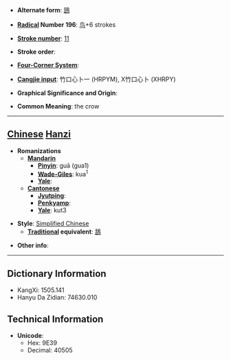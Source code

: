 * '''Alternate form''': [[鴰]]

* '''[[Wiktionary:Chinese radical index| Radical]] Number 196''': [[Wiktionary:Chinese radical index 鸟|鸟]]+6 strokes

* '''[[Wiktionary:Chinese total strokes index|Stroke number]]''': [[Wiktionary:Chinese total strokes index 11|11]]

* '''Stroke order''': 

* '''[[Wiktionary:Chinese four corner index|Four-Corner System]]''': 

* '''[[Wiktionary:Chinese Cangjie index|Cangjie input]]''': 竹口心卜一 (HRPYM), X竹口心卜 (XHRPY)

* '''Graphical Significance and Origin''': 

* '''Common Meaning''': the crow

----

== [[Chinese]] [[Hanzi]] ==

* '''Romanizations'''
** '''[[Mandarin]]'''
*** '''[[Pinyin]]''': guā (gua1)
*** '''[[Wade-Giles]]''': kua<sup>1</sup>
*** '''[[Yale]]''': 
** '''[[Cantonese]]'''
*** '''[[Jyutping]]''':
*** '''[[Penkyamp]]''': 
*** '''[[Yale]]''': kut3

* '''Style''': [[Simplified Chinese]] 
** '''[[Traditional Chinese|Traditional]] equivalent''': [[鴰]]

* '''Other info''': 

----

== Dictionary Information ==

* KangXi: 1505.141
* Hanyu Da Zidian: 74630.010

== Technical Information ==

* '''Unicode''':
** Hex: 9E39
** Decimal: 40505